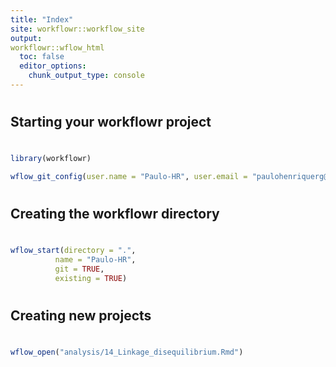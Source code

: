 ```yaml
---
title: "Index"
site: workflowr::workflow_site
output:
workflowr::wflow_html
  toc: false
  editor_options:
    chunk_output_type: console
---
```

####################################
#
## Starting your workflowr project
#
####################################
```r
library(workflowr)

wflow_git_config(user.name = "Paulo-HR", user.email = "paulohenriquerg@hotmail.com",overwrite = TRUE)
```
######################################
#
## Creating the workflowr directory
#
######################################
```r
wflow_start(directory = ".",
          name = "Paulo-HR",
          git = TRUE,
          existing = TRUE)
```
##########################
#
## Creating new projects
#
##########################
```r
wflow_open("analysis/14_Linkage_disequilibrium.Rmd")
```
